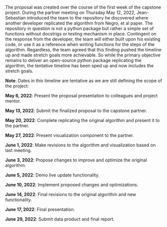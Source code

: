 The proposal was created over the course of the first week of the capstone project. During the partner meeting on Thursday May 12, 2022, Jean-Sebastian introduced the team to the repository he discovered where another developer replicated the algorithm from Negro, et al paper. The repository in question is not a python package but rather a simple set of functions without docstrigs or testing mechanism in place. Contingent on the response from the developer, the team will either built upon his existing code, or use it as a reference when writing functions for the steps of the algorithm. Regardless, the team agreed that this finding pushed the timeline up and made stretch goals more achievable. So while the primary objective remains to deliver an open-source python package replicating the algorithm, the tentative timeline has been sped up and now includes the stretch goals.

**Note**: Dates in this timeline are tentative as we are still defining the scope of the project:

**May 6, 2022**: Present the proposal presentation to colleagues and project mentor.<br />

**May 13, 2022**: Submit the finalized proposal to the capstone partner. <br />

**May 20, 2022**: Complete replicating the original algorithm and present it to the partner. <br />

**May 27, 2022**: Present visualization component to the partner. <br />

**June 1, 2022**: Make revisions to the algorithm and visualization based on last meeting. <br />

**June 3, 2022**: Propose changes to improve and optimize the original algorithm. <br />

**June 5, 2022**: Demo live update functionality. <br />

**June 10, 2022**: Implement proposed changes and optimizations. <br />

**June 14, 2022**: Final revisions to the original algorithm and new functionality. <br />

**June 17, 2022**: Final presentation. <br />

**June 29, 2022**: Submit data product and final report. <br />
